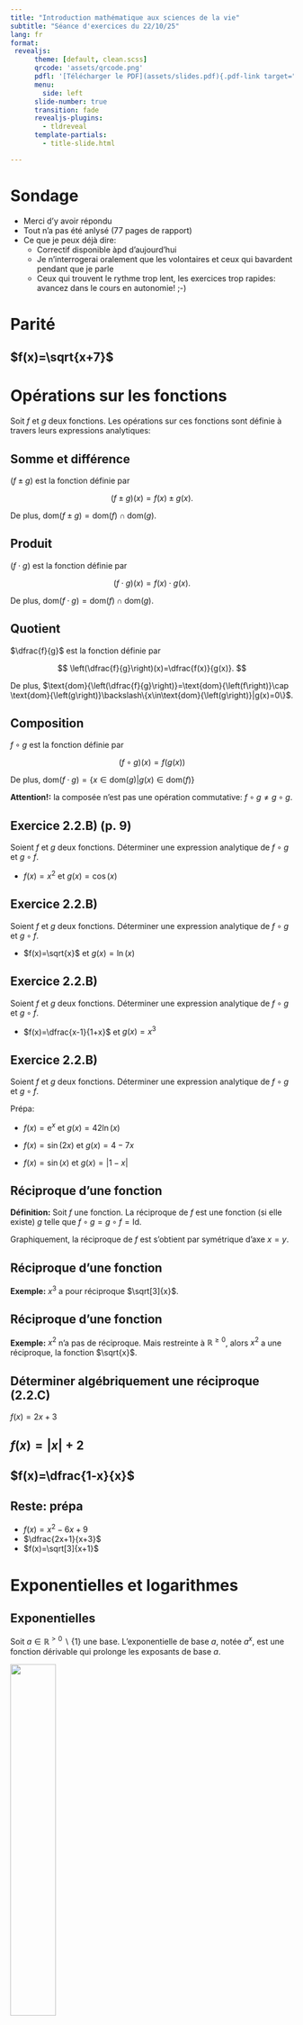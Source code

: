 ```yaml
---
title: "Introduction mathématique aux sciences de la vie"
subtitle: "Séance d'exercices du 22/10/25"
lang: fr
format: 
 revealjs:
      theme: [default, clean.scss]
      qrcode: 'assets/qrcode.png'
      pdfl: '[Télécharger le PDF](assets/slides.pdf){.pdf-link target="_blank"}'
      menu:
        side: left
      slide-number: true
      transition: fade
      revealjs-plugins:
        - tldreveal
      template-partials:
        - title-slide.html

---
```

::: {.content-hidden}

\newcommand{\dom}[1]{\text{dom}{\left(#1\right)}}
\newcommand{\IR}{\mathbb{R}}
\newcommand{\e}{\text{e}}

\newcommand{\vect}[1]{\overrightarrow{#1}}
\newcommand{\nv}[1]{\lVert\overrightarrow{#1}\rVert}

:::

# Sondage

- Merci d'y avoir répondu
- Tout n'a pas été anlysé (77 pages de rapport)
- Ce que je peux déjà dire:
  - Correctif disponible àpd d'aujourd'hui
  - Je n'interrogerai oralement que les volontaires et ceux qui bavardent pendant que je parle
  - Ceux qui trouvent le rythme trop lent, les exercices trop rapides: avancez dans le cours en autonomie! ;-) 


# Parité
## $f(x)=\sqrt{x+7}$

# Opérations sur les fonctions

Soit $f$ et $g$ deux fonctions. Les opérations sur ces fonctions sont définie à travers leurs expressions analytiques:

## Somme et différence
$(f\pm g)$ est la fonction définie par 

$$
(f\pm g)(x)=f(x)\pm g(x).
$$

De plus, $\dom{f\pm g}=\dom{f}\cap \dom{g}$.


## Produit

$(f\cdot  g)$ est la fonction définie par 

$$
(f\cdot g)(x)=f(x)\cdot g(x).
$$

De plus, $\dom{f\cdot g}=\dom{f}\cap \dom{g}$.

## Quotient

$\dfrac{f}{g}$ est la fonction définie par 

$$
\left(\dfrac{f}{g}\right)(x)=\dfrac{f(x)}{g(x)}.
$$

De plus, $\dom{\dfrac{f}{g}}=\dom{f}\cap \dom{g}\backslash\{x\in\dom{g}|g(x)=0\}$.

## Composition

$f\circ g$ est la fonction définie par

$$
(f\circ g)(x)=f(g(x))
$$

De plus, $\dom{f\cdot g}=\{x\in\dom{g}|g(x)\in\dom{f}\}$

**Attention!:** la composée n'est pas une opération commutative: $f\circ g\neq g\circ g$.

## Exercice 2.2.B) (p. 9)
Soient $f$ et $g$ deux fonctions. Déterminer une expression analytique de $f\circ g$ et $g\circ f$.

- $f(x)=x^2$ et $g(x)=\cos(x)$

## Exercice 2.2.B)
Soient $f$ et $g$ deux fonctions. Déterminer une expression analytique de $f\circ g$ et $g\circ f$.

- $f(x)=\sqrt{x}$ et $g(x)=\ln(x)$

## Exercice 2.2.B)
Soient $f$ et $g$ deux fonctions. Déterminer une expression analytique de $f\circ g$ et $g\circ f$.

- $f(x)=\dfrac{x-1}{1+x}$ et $g(x)=x^3$

## Exercice 2.2.B)
Soient $f$ et $g$ deux fonctions. Déterminer une expression analytique de $f\circ g$ et $g\circ f$.

Prépa:

- $f(x)=\e^x$ et $g(x)=42\ln(x)$

- $f(x)=\sin(2x)$ et $g(x)=4-7x$

- $f(x)=\sin(x)$ et $g(x)=|1-x|$


## Réciproque d'une fonction

**Définition:** Soit $f$ une fonction. La réciproque de $f$ est une fonction (si elle existe) $g$ telle que $f\circ g=g\circ f=\text{Id}$.

Graphiquement, la réciproque de $f$ est s'obtient par symétrique d'axe $x=y$.

## Réciproque d'une fonction
**Exemple:** $x^3$ a pour réciproque $\sqrt[3]{x}$.

## Réciproque d'une fonction

**Exemple:** $x^2$ n'a pas de réciproque. Mais restreinte à $\IR^{\ge 0}$, alors $x^2$ a une réciproque, la fonction $\sqrt{x}$.

## Déterminer algébriquement une réciproque (2.2.C)

$f(x)=2x+3$

## $f(x)=|x|+2$


## $f(x)=\dfrac{1-x}{x}$

## Reste: prépa

- $f(x)=x^2-6x+9$
- $\dfrac{2x+1}{x+3}$
- $f(x)=\sqrt[3]{x+1}$

# Exponentielles et logarithmes

## Exponentielles

Soit $a\in\IR^{>0}\backslash\{1\}$ une base. L'exponentielle de base $a$, notée $a^x$, est une fonction dérivable qui prolonge les exposants de base $a$.

![](figures/fig18.png){fig-align="center" width=40%}

## Exponentielles

Soit $a\in\IR^{>0}\backslash\{1\}$ une base. Les propriétés algébriques de $a^x$ sont: pour $m,n\in\IR$

- $a^0=1$
- $a^{m+n}=a^ma^n$
- $a^{m-n}=\dfrac{a^m}{a^n}$
- $a^{-m}=\dfrac{1}{a^m}$
- $(a^m)^n=a^{mn}$

La deuxième propriété dit: l'exponentielle transforme une somme ne un produit. En conséquence, une exponentielle croît ou décroît très vite.

## Logarithmes

Soit $a\in\IR^{>0}\backslash\{1\}$ une base. Le logarithme de base $a$, noté $\log_a(x)$, est la réciproque de $a^x$.

![](figures/fig27.png){fig-align="center" width=40%}

## Logarithmes

Soit $a\in\IR^{>0}\backslash\{1\}$ une base. Les propriétés algébriques de $\log_a(x)$ sont obtenue par traduction de celles de $a^x$: pour $m,n\in\IR$

- $\log_a(a^x)=x$ et $a^{\log_a(x)}=x$
- $\log_a(1)=0$
- $\log_a(mn)=\log_a(m)+\log_a(n)$
- $\log_a(m/n)=\log_a(m)-\log_a(n)$
- $\log_a(x^m)=m\log_a(x)$
- si $b$ est une autre base: $\log_b(x)=\dfrac{\log_a(x)}{\log_a(b)}$

## Exponentielle et logarithme népérien

Une base est particulière: la base $\text{e}\simeq 2,718281828459045$. Pour cette base on note l'exponentielle $\text{e}^x$ et le logarithme $\ln(x)$. 

## 2.3.A) (page 9)
Soient $a$, $b$ et $c$ trois réels strictement positifs et différents de $1$. Prouvez que ${\log_a(b) \times \log_b(c) \times \log_c (a) = 1}$.

## 2.3.B) (page 9)

Exprimez les logarithmes suivants en fonction de multiples de $\ln (2)$, $\ln (3)$ ou $\ln (5)$ :

- ${\ln (4)}$ 

## 2.3.B) (page 9)

Exprimez les logarithmes suivants en fonction de multiples de $\ln (2)$, $\ln (3)$ ou $\ln (5)$ :

- ${\ln (6)}$

## 2.3.B) (page 9)

Exprimez les logarithmes suivants en fonction de multiples de $\ln (2)$, $\ln (3)$ ou $\ln (5)$ :

- ${\ln (8)}$

## 2.3.B) (page 9)

Exprimez les logarithmes suivants en fonction de multiples de $\ln (2)$, $\ln (3)$ ou $\ln (5)$ :

- ${\ln (9)}$

## 2.3.B) (page 9)

Exprimez les logarithmes suivants en fonction de multiples de $\ln (2)$, $\ln (3)$ ou $\ln (5)$ :

- ${\ln (10)}$

## 2.3.B) (page 9)

Exprimez les logarithmes suivants en fonction de multiples de $\ln (2)$, $\ln (3)$ ou $\ln (5)$ :

- ${\ln (0,5)}$


## 2.3.B) (page 9)

Le reste est à faire à la maison.

## 2.3.C) (page 9)

En sachant que $\log (2) \simeq 0,301$, déterminez ce que vaut approximativement :

- ${\log (4)}$ 

## 2.3.C) (page 9)

En sachant que $\log (2) \simeq 0,301$, déterminez ce que vaut approximativement :

- ${\log (0,2)}$

## 2.3.C) (page 9)

En sachant que $\log (2) \simeq 0,301$, déterminez ce que vaut approximativement :

- ${\log \left(\frac{1}{16}\right)}$

## 2.3.C) (page 9)

En sachant que $\log (2) \simeq 0,301$, déterminez ce que vaut approximativement :

- ${\log (0,00064)}$

## 2.3.C) (page 9)

Le reste est à faire à la maison.

## 2.3.D) (page 9)

Résolvez les équations suivantes dans $\IR$ :

- ${\ln (x) = 8}$

## 2.3.D) (page 9)

Résolvez les équations suivantes dans $\IR$ :

- ${\ln (x+1) = 4}$

## 2.3.D) (page 9)

Résolvez les équations suivantes dans $\IR$ :

- ${\log \left(\frac{5}{x}\right) = 2}$

## 2.3.D) (page 9)

Résolvez les équations suivantes dans $\IR$ :

- ${\log (x - 5) =0}$

## 2.3.D) (page 9)

Résolvez les équations suivantes dans $\IR$ :

- ${\ln (2x-3) - \ln (x-4) = 2 \ln (5)}$

## 2.3.D) (page 9)
 
Le reste est à faire à la maison.

## 2.3.E) (page 9)

Résolvez les équations suivantes dans $\IR$ :

- ${\e ^{4x -1} =0}$

## 2.3.E) (page 9)

Résolvez les équations suivantes dans $\IR$ :

- ${10^{2x} = 20}$

## 2.3.E) (page 9)

Résolvez les équations suivantes dans $\IR$ :

- ${\e^{2x} - \e^{2x+1} +1 = e}$

## 2.3.E) (page 9)

Résolvez les équations suivantes dans $\IR$ :

- ${\e ^{2x} + \e ^x -2 = 0}$

## 2.3.E) (page 9)

Résolvez les équations suivantes dans $\IR$ :

- ${9 \times 2^x = 4 \times 3^x}$

## 2.3.E) (page 9)

Le reste est à faire à la maison.
